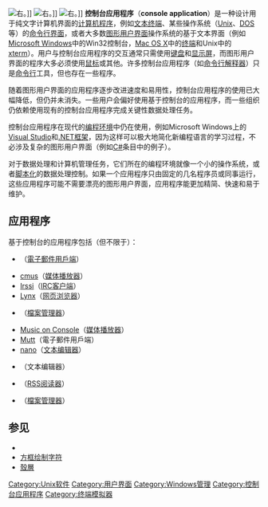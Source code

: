 {{NoteTA|G1=IT}}
{{Unreferenced|time=2016-06-20T16:14:31+00:00}}
[[File:Fdedit.png|右]]。]]
[[File:Alpine_email_client.png|右]]。]]
[[File:Irssi_Screenshot.png|右]]。]]
'''控制台应用程序'''（'''console application'''）是一种设计用于纯文字计算机界面的[[计算机程序|计算机程序]]，例如[[終端|文本终端]]、某些操作系统（[[UNIX|Unix]]、[[DOS|DOS]]等）的[[命令行界面|命令行界面]]，或者大多数[[图形用户界面|图形用户界面]]操作系统的基于文本界面（例如[[Microsoft_Windows|Microsoft Windows]]中的Win32控制台，[[OS_X|Mac OS X]]中的[[终端_(OS_X)|终端]]和Unix中的[[xterm|xterm]]）。用户与控制台应用程序的交互通常只需使用[[电脑键盘|键盘]]和[[顯示器|显示屏]]，而图形用户界面的程序大多必须使用[[鼠标|鼠标]]或其他{{tsl|en|Pointing_device|指点设备}}。许多控制台应用程序（如[[命令行解释器|命令行解释器]]）只是[[命令行界面|命令行]]工具，但也存在一些{{tsl|en|Text-based_user_interface|基于文本用户界面}}程序。

随着图形用户界面的应用程序逐步改进速度和易用性，控制台应用程序的使用已大幅降低，但仍并未消失。一些用户会偏好使用基于控制台的应用程序，而一些组织仍依赖使用现有的控制台应用程序完成关键性数据处理任务。

控制台应用程序在现代的[[集成开发环境|编程环境]]中仍在使用，例如Microsoft Windows上的[[Microsoft_Visual_Studio|Visual Studio]]和[[.NET框架|.NET框架]]，因为这样可以极大地简化新编程语言的学习过程，不必涉及复杂的图形用户界面（例如[[C♯|C#]]条目中的例子）。

对于数据处理和计算机管理任务，它们所在的编程环境就像一个小的操作系统，或者[[脚本语言|脚本化]]的数据处理控制。如果一个应用程序只由固定的几名程序员或同事运行，这些应用程序可能不需要漂亮的图形用户界面，应用程序能更加精简、快速和易于维护。
==应用程序==
基于控制台的应用程序包括（但不限于）：
* {{tsl|en|Alpine_(e-mail_client)|Alpine (电子邮件客户端)|Alpine}}（[[電子郵件用戶端|電子郵件用戶端]]）
* [[cmus|cmus]]（[[媒体播放器|媒体播放器]]）
* [[Irssi|Irssi]]（[[IRC|IRC客户端]]）
* [[Lynx|Lynx]]（[[网页浏览器|网页浏览器]]）
* {{tsl|en|Midnight_Commander|Midnight Commander}}（[[檔案管理器|檔案管理器]]）
* [[Music_on_Console|Music on Console]]（[[媒体播放器|媒体播放器]]）
* [[Mutt|Mutt]]（電子郵件用戶端）
* [[Nano_(文字編輯器)|nano]]（[[文本编辑器|文本编辑器]]）
* {{tsl|en|Ne_(text_editor)|ne (文本编辑器)|ne}}（文本编辑器）
* {{tsl|en|Newsbeuter|newsbeuter}}（[[聚合器|RSS阅读器]]）
* {{tsl|en|Ranger_(file_manager)|ranger}}（[[檔案管理器|檔案管理器]]）

== 参见 ==
* {{tsl|en|Text-based_(computing)|基于文本 (计算机)}}
* [[方框绘制字符|方框绘制字符]]
* [[殼層|殼層]]
[[Category:Unix软件|Category:Unix软件]]
[[Category:用户界面|Category:用户界面]]
[[Category:Windows管理|Category:Windows管理]]
[[Category:控制台应用程序|Category:控制台应用程序]]
[[Category:终端模拟器|Category:终端模拟器]]
